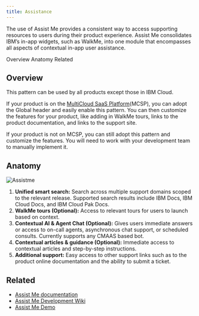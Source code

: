 ```yaml
---
title: Assistance
---
```



<PageDescription>

The use of Assist Me provides a consistent way to access supporting resources to users during their product experience. Assist Me consolidates IBM’s in-app widgets, such as WalkMe, into one module that encompasses all aspects of contextual in-app user assistance.

</PageDescription>

<AnchorLinks>
  <AnchorLink> Overview </AnchorLink>
  <AnchorLink> Anatomy </AnchorLink>
  <AnchorLink> Related </AnchorLink>
</AnchorLinks>

## Overview 

This pattern can be used by all products except those in IBM Cloud.  

If your product is on the [MultiCloud SaaS Platform](https://w3.ibm.com/w3publisher/multicloud-saas-platform)(MCSP), you can adopt the Global header and easily enable this pattern. You can then customize the features for your product, like adding in WalkMe tours, links to the product documentation, and links to the support site.

If your product is not on MCSP, you can still adopt this pattern and customize the features. You will need to work with your development team to manually implement it.

## Anatomy

<Row>
  <Column colMd={4} colLg={8}>

![Assistme](/assistance-images/assistance1.png)

  </Column>
</Row>

1. **Unified smart search:** Search across multiple support domains scoped to the relevant release. Supported search results include IBM Docs, IBM Cloud Docs, and IBM Cloud Pak Docs.
2. **WalkMe tours (Optional):** Access to relevant tours for users to launch based on context.
3. **Contextual AI & Agent Chat (Optional):** Gives users immediate answers or access to on-call agents, asynchronous chat support, or scheduled consults. Currently supports any CMAAS based bot.
4. **Contextual articles & guidance (Optional):** Immediate access to contextual articles and step-by-step instructions.
5. **Additional support:** Easy access to other support links such as to the product online documentation and the ability to submit a ticket.

## Related

- [Assist Me documentation](https://pages.github.ibm.com/cdai-design/pal/assistance-panel/usage/)
- [Assist Me Development Wiki](https://github.ibm.com/PrivateCloud-analytics/ibm-assist-me/wiki)
- [Assist Me Demo](https://ibm-assist-me1.fyre.ibm.com/)
